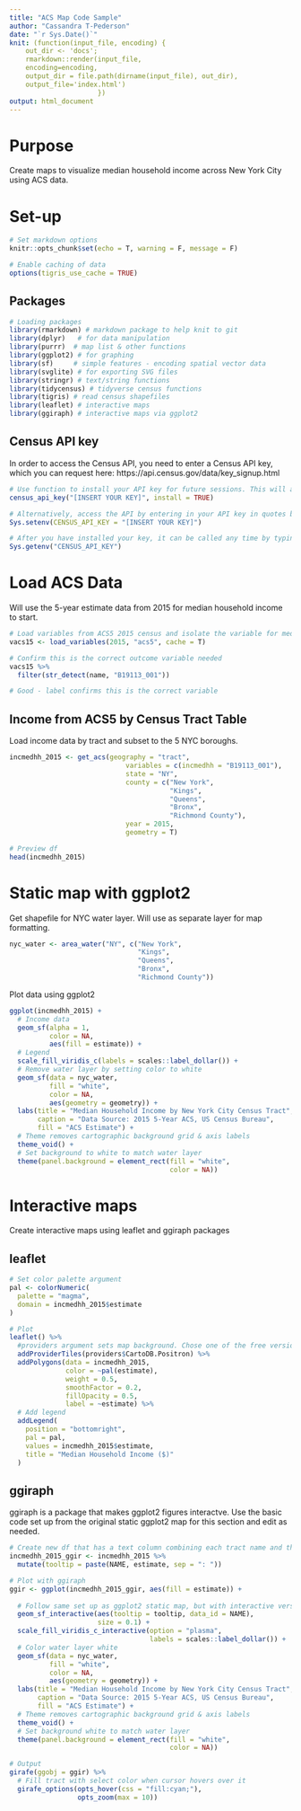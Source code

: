 ```yaml
---
title: "ACS Map Code Sample"
author: "Cassandra T-Pederson"
date: "`r Sys.Date()`"
knit: (function(input_file, encoding) {
    out_dir <- 'docs';
    rmarkdown::render(input_file,
    encoding=encoding,
    output_dir = file.path(dirname(input_file), out_dir),
    output_file='index.html')
                      })
output: html_document
---
```


# Purpose
Create maps to visualize median household income across New York City using ACS data. 


# Set-up
```r
# Set markdown options
knitr::opts_chunk$set(echo = T, warning = F, message = F)
```

```r
# Enable caching of data
options(tigris_use_cache = TRUE)
```

## Packages
```r
# Loading packages
library(rmarkdown) # markdown package to help knit to git
library(dplyr)   # for data manipulation
library(purrr)  # map list & other functions
library(ggplot2) # for graphing
library(sf)     # simple features - encoding spatial vector data
library(svglite) # for exporting SVG files
library(stringr) # text/string functions
library(tidycensus) # tidyverse census functions
library(tigris) # read census shapefiles
library(leaflet) # interactive maps
library(ggiraph) # interactive maps via ggplot2
```

## Census API key
In order to access the Census API, you need to enter a Census API key, which you can request here: https://api.census.gov/data/key_signup.html 
```r
# Use function to install your API key for future sessions. This will add your CENSUS API key to your .Renviron file so it can be called securely without being stored in your code. 
census_api_key("[INSERT YOUR KEY]", install = TRUE)

# Alternatively, access the API by entering in your API key in quotes below just once each session
Sys.setenv(CENSUS_API_KEY = "[INSERT YOUR KEY]")
```

```r
# After you have installed your key, it can be called any time by typing Sys.getenv("CENSUS_API_KEY") and can be used in package functions by simply typing CENSUS_API_KEY
Sys.getenv("CENSUS_API_KEY")
```

# Load ACS Data
Will use the 5-year estimate data from 2015 for median household income to start.

```r
# Load variables from ACS5 2015 census and isolate the variable for median household income
vacs15 <- load_variables(2015, "acs5", cache = T)

# Confirm this is the correct outcome variable needed
vacs15 %>% 
  filter(str_detect(name, "B19113_001"))

# Good - label confirms this is the correct variable	
```

## Income from ACS5 by Census Tract Table
Load income data by tract and subset to the 5 NYC boroughs.
```r
incmedhh_2015 <- get_acs(geography = "tract",
                             variables = c(incmedhh = "B19113_001"), 
                             state = "NY",
                             county = c("New York", 
                                        "Kings", 
                                        "Queens", 
                                        "Bronx", 
                                        "Richmond County"),
                             year = 2015,
                             geometry = T)

# Preview df
head(incmedhh_2015)
```

# Static map with ggplot2
Get shapefile for NYC water layer. Will use as separate layer for map formatting.
```r
nyc_water <- area_water("NY", c("New York", 
                                "Kings", 
                                "Queens", 
                                "Bronx", 
                                "Richmond County"))
```

Plot data using ggplot2
```r
ggplot(incmedhh_2015) +
  # Income data
  geom_sf(alpha = 1, 
          color = NA, 
          aes(fill = estimate)) +
  # Legend
  scale_fill_viridis_c(labels = scales::label_dollar()) + 
  # Remove water layer by setting color to white
  geom_sf(data = nyc_water, 
          fill = "white",
          color = NA, 
          aes(geometry = geometry)) +
  labs(title = "Median Household Income by New York City Census Tract",
       caption = "Data Source: 2015 5-Year ACS, US Census Bureau",
       fill = "ACS Estimate") +
  # Theme removes cartographic background grid & axis labels
  theme_void() +
  # Set background to white to match water layer
  theme(panel.background = element_rect(fill = "white", 
                                        color = NA)) 
```

# Interactive maps
Create interactive maps using leaflet and ggiraph packages

## leaflet
```r
# Set color palette argument
pal <- colorNumeric(
  palette = "magma",
  domain = incmedhh_2015$estimate
)

# Plot
leaflet() %>% 
  #providers argument sets map background. Chose one of the free versions available through leaflet
  addProviderTiles(providers$CartoDB.Positron) %>%   
  addPolygons(data = incmedhh_2015,
              color = ~pal(estimate),
              weight = 0.5,
              smoothFactor = 0.2,
              fillOpacity = 0.5,
              label = ~estimate) %>% 
  # Add legend
  addLegend(
    position = "bottomright",
    pal = pal,
    values = incmedhh_2015$estimate,
    title = "Median Household Income ($)"
  )
```

## ggiraph
ggiraph is a package that makes ggplot2 figures interactve. Use the basic code set up from the original static ggplot2 map for this section and edit as needed.
```r
# Create new df that has a text column combining each tract name and the income amount (i.e. "[TRACT NAME]: [$ AMOUNT]"). This will appear when cursor hovers over each tract
incmedhh_2015_ggir <- incmedhh_2015 %>% 
  mutate(tooltip = paste(NAME, estimate, sep = ": "))

# Plot with ggiraph
ggir <- ggplot(incmedhh_2015_ggir, aes(fill = estimate)) +
  
  # Follow same set up as ggplot2 static map, but with interactive version of ggplot2 functions
  geom_sf_interactive(aes(tooltip = tooltip, data_id = NAME), 
                      size = 0.1) + 
  scale_fill_viridis_c_interactive(option = "plasma",
                                   labels = scales::label_dollar()) +
  # Color water layer white
  geom_sf(data = nyc_water, 
          fill = "white",
          color = NA, 
          aes(geometry = geometry)) +
  labs(title = "Median Household Income by New York City Census Tract",
       caption = "Data Source: 2015 5-Year ACS, US Census Bureau",
       fill = "ACS Estimate") +
  # Theme removes cartographic background grid & axis labels
  theme_void() +
  # Set background white to match water layer
  theme(panel.background = element_rect(fill = "white", 
                                        color = NA)) 

# Output
girafe(ggobj = ggir) %>% 
  # Fill tract with select color when cursor hovers over it
  girafe_options(opts_hover(css = "fill:cyan;"),
                 opts_zoom(max = 10))
```